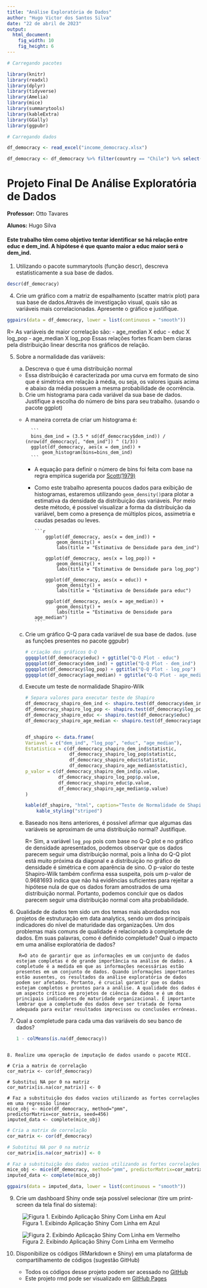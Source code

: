 ```yaml
---
title: "Análise Exploratória de Dados"
author: "Hugo Victor dos Santos Silva"
date: "22 de abril de 2023"
output:
  html_document:
    fig_width: 10
    fig_height: 6
---
```


```r
# Carregando pacotes

library(knitr)
library(readxl)
library(dplyr)
library(tidyverse)
library(Amelia)
library(mice)
library(summarytools)
library(kableExtra)
library(GGally)
library(ggpubr)
```

```r
# Carregando dados

df_democracy <- read_excel("income_democracy.xlsx")

df_democracy <- df_democracy %>% filter(country == "Chile") %>% select(dem_ind, log_pop, educ, age_median)
```

# Projeto Final De Análise Exploratória de Dados

**Professor:** Otto Tavares

**Alunos:** Hugo Silva

#### Este trabalho têm como objetivo tentar identificar se há relação entre educ e dem_ind. A hipótese é que quanto maior a educ maior será o dem_ind.

1. Utilizando o pacote summarytools (função descr), descreva estatisticamente a sua base de dados.

```r
descr(df_democracy)
```

4. Crie um gráfico com a matriz de espalhamento (scatter matrix plot) para sua base de dados.Através
de investigação visual, quais são as variáveis mais correlacionadas. Apresente o gráfico e justifique.

```r
ggpairs(data = df_democracy, lower = list(continuous = "smooth"))
```

R= As variáveis de maior correlação são:
 - age_median X educ
 - educ X log_pop
 - age_median X log_pop
Essas relações fortes ficam bem claras pela distribuição linear descrita nos gráficos de relação.

5. Sobre a normalidade das variáveis:
   a. Descreva o que é uma distribuição normal
    - Essa distribuição é caracterizada por uma curva em formato de sino que é simétrica em relação à média, ou seja, os valores iguais acima e abaixo da média possuem a mesma probabilidade de ocorrência.
   b. Crie um histograma para cada variável da sua base de dados. Justifique a escolha do número de bins para seu trabalho. (usando o pacote ggplot)
    - A maneira correta de criar um histograma é:

            ```
            bins_dem_ind = (3.5 * sd(df_democracy$dem_ind)) / (nrow(df_democracy[, "dem_ind"]) ^ (1/3))
            ggplot(df_democracy, aes(x = dem_ind)) +
                geom_histogram(bins=bins_dem_ind)
            ```

      - A equação para definir o número de bins foi feita com base na regra empírica sugerida por [Scott(1979)](https://doi.org/10.1093/biomet/66.3.605)
      - Como este trabalho apresenta poucos dados para exibição de histogramas, estaremos utilizando `geom_density()`para plotar a estimativa da densidade da distribuição das variáveis. Por meio deste método, é possível visualizar a forma da distribuição da variável, bem como a presença de múltiplos picos, assimetria e caudas pesadas ou leves.

            ```r
                ggplot(df_democracy, aes(x = dem_ind)) +
                    geom_density() +
                    labs(title = "Estimativa de Densidade para dem_ind")

                ggplot(df_democracy, aes(x = log_pop)) +
                    geom_density() +
                    labs(title = "Estimativa de Densidade para log_pop")

                ggplot(df_democracy, aes(x = educ)) +
                    geom_density() +
                    labs(title = "Estimativa de Densidade para educ")

                ggplot(df_democracy, aes(x = age_median)) +
                    geom_density() +
                    labs(title = "Estimativa de Densidade para age_median")
            ```

   c. Crie um gráfico Q-Q para cada variável de sua base de dados. (use as funções presentes no pacote ggpubr)

        ```r
        # criação dos gráficos Q-Q
        ggqqplot(df_democracy$educ) + ggtitle("Q-Q Plot - educ")
        ggqqplot(df_democracy$dem_ind) + ggtitle("Q-Q Plot - dem_ind")
        ggqqplot(df_democracy$log_pop) + ggtitle("Q-Q Plot - log_pop")
        ggqqplot(df_democracy$age_median) + ggtitle("Q-Q Plot - age_median")
        ```

   d. Execute um teste de normalidade Shapiro-Wilk

        ```r
        # Separa valores para executar teste de Shapiro
        df_democracy_shapiro_dem_ind <- shapiro.test(df_democracy$dem_ind)
        df_democracy_shapiro_log_pop <- shapiro.test(df_democracy$log_pop)
        df_democracy_shapiro_educ <- shapiro.test(df_democracy$educ)
        df_democracy_shapiro_age_median <- shapiro.test(df_democracy$age_median)


        df_shapiro <- data.frame(
        Variavel = c("dem_ind", "log_pop", "educ", "age_median"),
        Estatistica = c(df_democracy_shapiro_dem_ind$statistic,
                        df_democracy_shapiro_log_pop$statistic,
                        df_democracy_shapiro_educ$statistic,
                        df_democracy_shapiro_age_median$statistic),
        p_valor = c(df_democracy_shapiro_dem_ind$p.value,
                    df_democracy_shapiro_log_pop$p.value,
                    df_democracy_shapiro_educ$p.value,
                    df_democracy_shapiro_age_median$p.value)
        )

        kable(df_shapiro, "html", caption="Teste de Normalidade de Shapiro-Wilk para Dados do Chile") %>%
            kable_styling("striped")
        ```


    e. Baseado nos itens anteriores, é possível afirmar que algumas das variáveis se aproximam de uma distribuição normal? Justifique.

        R= Sim, a variável `log_pop` pois com base no Q-Q plot e no gráfico de densidade apresentados, podemos observar que os dados parecem seguir uma distribuição normal, pois a linha do Q-Q plot está muito próxima da diagonal e a distribuição no gráfico de densidade é simétrica e com aparência de sino. O p-valor do teste Shapiro-Wilk também confirma essa suspeita, pois um p-valor de 0.9681693 indica que não há evidências suficientes para rejeitar a hipótese nula de que os dados foram amostrados de uma distribuição normal. Portanto, podemos concluir que os dados parecem seguir uma distribuição normal com alta probabilidade.

6. Qualidade de dados tem sido um dos temas mais abordados nos projetos de estruturação em data analytics, sendo um dos principais indicadores do nível de maturidade das organizações. Um dos problemas mais comuns de qualidade é relacionado à completude de dados. Em suas palavras, como é definido completude? Qual o impacto em uma análise exploratória de dados?

        R=O ato de garantir que as informações em um conjunto de dados estejam completas é de grande importância na análise de dados. A completude é a medida em que as informações necessárias estão presentes em um conjunto de dados. Quando informações importantes estão ausentes, os resultados da análise exploratória de dados podem ser afetados. Portanto, é crucial garantir que os dados estejam completos e prontos para a análise. A qualidade dos dados é um aspecto crítico em projetos de ciência de dados e é um dos principais indicadores de maturidade organizacional. É importante lembrar que a completude dos dados deve ser tratada de forma adequada para evitar resultados imprecisos ou conclusões errôneas.

7. Qual a completude para cada uma das variáveis do seu banco de dados?

    ```r
    1 - colMeans(is.na(df_democracy))
    ```

```

8. Realize uma operação de imputação de dados usando o pacote MICE.

# Cria a matrix de correlação
cor_matrix <- cor(df_democracy)

# Substitui NA por 0 na matriz
cor_matrix[is.na(cor_matrix)] <- 0

# Faz a substituição dos dados vazios utilizando as fortes correlações em uma regressão linear
mice_obj <- mice(df_democracy, method="pmm", predictorMatrix=cor_matrix, seed=456)
imputed_data <- complete(mice_obj)
```

```r
# Cria a matrix de correlação
cor_matrix <- cor(df_democracy)

# Substitui NA por 0 na matriz
cor_matrix[is.na(cor_matrix)] <- 0

# Faz a substituição dos dados vazios utilizando as fortes correlações em uma regressão linear
mice_obj <- mice(df_democracy, method="pmm", predictorMatrix=cor_matrix, seed=456)
imputed_data <- complete(mice_obj)
```

```r
ggpairs(data = imputed_data, lower = list(continuous = "smooth"))
```

9. Crie um dashboard Shiny onde seja possível selecionar (tire um print-screen da tela final do sistema):

![Figura 1. Exibindo Aplicação Shiny Com Linha em Azul](./images/app_shiny_blue.jpeg)

![Figura 2. Exibindo Aplicação Shiny Com Linha em Vermelho](./images/app_shiny_red.jpeg)

10. Disponibilize os códigos (RMarkdown e Shiny) em uma plataforma de compartilhamento de códigos (sugestão GitHub)

    - Todos os códigos desse projeto podem ser acessado no [GitHub]("[income_democracy.xlsx](https://github.com/hugoadriao/estatistica_dados_faltantes_projeto_final)")
    - Este projeto rmd pode ser visualizado em [GitHub Pages]("https://hugoadriao.github.io/estatistica_dados_faltantes_projeto_final/")
